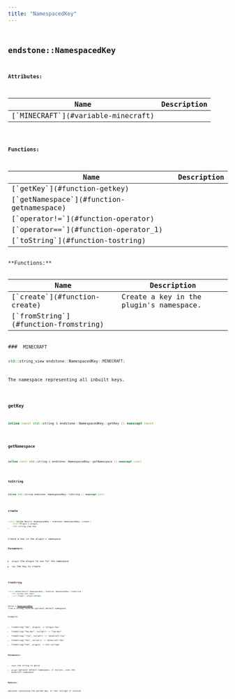 ```yaml
---
title: "NamespacedKey"
---
```


## <code className="doc-symbol doc-symbol-class"/> endstone::NamespacedKey










**Attributes:**

<table>
<thead>
   <tr>
      <th>Name</th>
      <th>Description</th>
   </tr>
</thead>
<tbody>
<tr key="classendstone_1_1_namespaced_key_1a88dfddee7b93877c4aa732a5d9a66b64">
    <td>[`MINECRAFT`](#variable-minecraft)</td>
    <td></td>
</tr>
</tbody>
</table>






**Functions:**

<table>
<thead>
   <tr>
      <th>Name</th>
      <th>Description</th>
   </tr>
</thead>
<tbody>
<tr key="classendstone_1_1_namespaced_key_1ae86d202bb5a6f80144ca6d8c958510dc">
    <td>[`getKey`](#function-getkey)</td>
    <td></td>
</tr>
<tr key="classendstone_1_1_namespaced_key_1aa08e51ed653aeaa8fe7f7504f1afba3f">
    <td>[`getNamespace`](#function-getnamespace)</td>
    <td></td>
</tr>
<tr key="classendstone_1_1_namespaced_key_1a5e9af0d0e091cd039b6140b4b66b109b">
    <td>[`operator!=`](#function-operator)</td>
    <td></td>
</tr>
<tr key="classendstone_1_1_namespaced_key_1a39780068d4848490dbd8a68bb2e153ef">
    <td>[`operator==`](#function-operator_1)</td>
    <td></td>
</tr>
<tr key="classendstone_1_1_namespaced_key_1a6bb36e46913fae93d955ea8c397338e8">
    <td>[`toString`](#function-tostring)</td>
    <td></td>
</tr>
</tbody>
</table>
**Functions:**

<table>
<thead>
   <tr>
      <th>Name</th>
      <th>Description</th>
   </tr>
</thead>
<tbody>
<tr key="classendstone_1_1_namespaced_key_1a783dd7045c71a33d7f3c2e42ed605218">
    <td>[`create`](#function-create)</td>
    <td>Create a key in the plugin's namespace.</td>
</tr>
<tr key="classendstone_1_1_namespaced_key_1adf677ac151135822dec2909766b0429a">
    <td>[`fromString`](#function-fromstring)</td>
    <td></td>
</tr>
</tbody>
</table>
### <code className="doc-symbol doc-symbol-variable"/> MINECRAFT

```cpp
std::string_view endstone::NamespacedKey::MINECRAFT;
```


The namespace representing all inbuilt keys. 


        
### <code className="doc-symbol doc-symbol-function"/> getKey

```cpp
inline const std::string & endstone::NamespacedKey::getKey () noexcept const
```


### <code className="doc-symbol doc-symbol-function"/> getNamespace

```cpp
inline const std::string & endstone::NamespacedKey::getNamespace () noexcept const
```


### <code className="doc-symbol doc-symbol-function"/> toString

```cpp
inline std::string endstone::NamespacedKey::toString () noexcept const
```


### <code className="doc-symbol doc-symbol-function"/> create

```cpp
static inline Result< NamespacedKey > endstone::NamespacedKey::create (
    const Plugin & plugin,
    std::string_view key
) 
```

Create a key in the plugin's namespace.



**Parameters:**


* `plugin` the plugin to use for the namespace 
* `key` the key to create 




        
### <code className="doc-symbol doc-symbol-function"/> fromString

```cpp
static inline Result< NamespacedKey > endstone::NamespacedKey::fromString (
    std::string_view input,
    const Plugin * plugin=nullptr
) 
```


Parse a [**NamespacedKey**](classendstone_1_1_namespaced_key.md) from a string, with an optional default namespace.


Examples:
* fromString("foo", plugin) -&gt; "plugin:foo"
* fromString("foo:bar", nullptr) -&gt; "foo:bar"
* fromString(":foo", nullptr) -&gt; "minecraft:foo"
* fromString("foo", nullptr) -&gt; "minecraft:foo"
* fromString("Foo", plugin) -&gt; std::nullopt






**Parameters:**


* `input` the string to parse 
* `plugin` optional default namespace; if nullptr, uses the minecraft namespace 



**Returns:**

optional containing the parsed key, or std::nullopt if invalid 





        